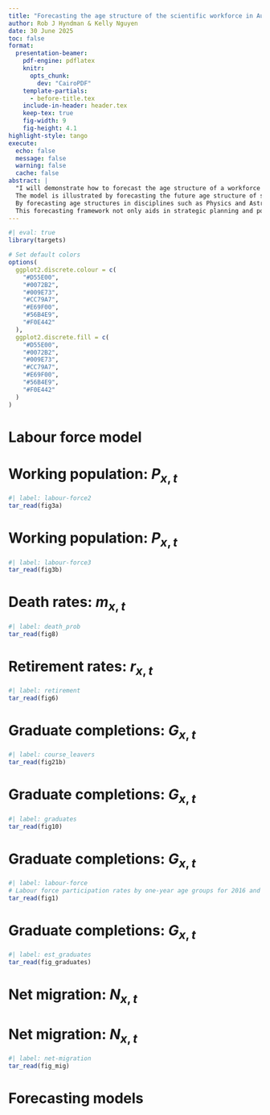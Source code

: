 ```yaml
---
title: "Forecasting the age structure of the scientific workforce in Australia"
author: Rob J Hyndman & Kelly Nguyen
date: 30 June 2025
toc: false
format:
  presentation-beamer:
    pdf-engine: pdflatex
    knitr:
      opts_chunk:
        dev: "CairoPDF"
    template-partials:
      - before-title.tex
    include-in-header: header.tex
    keep-tex: true
    fig-width: 9
    fig-height: 4.1
highlight-style: tango
execute:
  echo: false
  message: false
  warning: false
  cache: false
abstract: |
  "I will demonstrate how to forecast the age structure of a workforce using demographic growth-balance equations that incorporate functional data components for graduate influx, international mobility, retirement, and mortality. This model adapts the stochastic population framework proposed by Hyndman and Booth (IJF, 2008), substituting the birth component at age 0 with a graduation process at any age, and integrating retirement dynamics alongside a standard mortality process. It accommodates variable graduate influx, international mobility, and aging, through functional data components.
  The model is illustrated by forecasting the future age structure of scientific disciplines in Australia, utilising a variety of data sources. Data limitations are addressed through cohort interpolation and constrained penalised regression splines in order to obtain a workable data set. A combination of local and global ARIMA models is employed to address the temporal dynamics in the time series components.
  By forecasting age structures in disciplines such as Physics and Astronomy, Mathematical Sciences, Chemical Sciences, Earth Sciences, and Biological Sciences, the model informs strategic workforce planning and policy development.
  This forecasting framework not only aids in strategic planning and policy formulation within the scientific community, but also offers a blueprint for other professional sectors seeking to understand workforce dynamics amid demographic shifts."
---
```


```r
#| eval: true
library(targets)

# Set default colors
options(
  ggplot2.discrete.colour = c(
    "#D55E00",
    "#0072B2",
    "#009E73",
    "#CC79A7",
    "#E69F00",
    "#56B4E9",
    "#F0E442"
  ),
  ggplot2.discrete.fill = c(
    "#D55E00",
    "#0072B2",
    "#009E73",
    "#CC79A7",
    "#E69F00",
    "#56B4E9",
    "#F0E442"
  )
)
```

# Labour force model

\begin{alertblock}{}
\centerline{$P_{x+1,t+1} = P_{x,t}(1 - m_{x,t} - r_{x,t}) + G_{x,t} + N_{x,t}$}
\end{alertblock}
\begin{textblock}{1.7}(13.3,2.1)
\begin{block}{}
$x = $ Age \\
$t = $ Year
\end{block}
\end{textblock}

\begin{align*}
P_{x,t} &= \text{number of equivalent full-time workers} \\
m_{x,t} &= \text{probability of death} \\
r_{x,t} &= \text{probability of retirement} \\
G_{x,t} &= \text{number of graduates} \\
N_{x,t} &= \text{net number of migrants} \\
\end{align*}

\vspace*{10cm}

# Working population: $P_{x,t}$
\begin{alertblock}{}
\centerline{$P_{x+1,t+1} = P_{x,t}(1 - m_{x,t} - r_{x,t}) + G_{x,t} + N_{x,t}$}
\end{alertblock}

```r
#| label: labour-force2
tar_read(fig3a)
```

# Working population: $P_{x,t}$
\begin{alertblock}{}
\centerline{$P_{x+1,t+1} = P_{x,t}(1 - m_{x,t} - r_{x,t}) + G_{x,t} + N_{x,t}$}
\end{alertblock}

```r
#| label: labour-force3
tar_read(fig3b)
```

# Death rates: $m_{x,t}$
\begin{alertblock}{}
\centerline{$P_{x+1,t+1} = P_{x,t}(1 - m_{x,t} - r_{x,t}) + G_{x,t} + N_{x,t}$}
\end{alertblock}

```r
#| label: death_prob
tar_read(fig8)
```

# Retirement rates: $r_{x,t}$
\begin{alertblock}{}
\centerline{$P_{x+1,t+1} = P_{x,t}(1 - m_{x,t} - r_{x,t}) + G_{x,t} + N_{x,t}$}
\end{alertblock}

```r
#| label: retirement
tar_read(fig6)
```

# Graduate completions: $G_{x,t}$
\begin{alertblock}{}
\centerline{$P_{x+1,t+1} = P_{x,t}(1 - m_{x,t} - r_{x,t}) + G_{x,t} + N_{x,t}$}
\end{alertblock}

```r
#| label: course_leavers
tar_read(fig21b)
```

# Graduate completions: $G_{x,t}$
\begin{alertblock}{}
\centerline{$P_{x+1,t+1} = P_{x,t}(1 - m_{x,t} - r_{x,t}) + G_{x,t} + N_{x,t}$}
\end{alertblock}

```r
#| label: graduates
tar_read(fig10)
```

# Graduate completions: $G_{x,t}$
\begin{alertblock}{}
\centerline{$P_{x+1,t+1} = P_{x,t}(1 - m_{x,t} - r_{x,t}) + G_{x,t} + N_{x,t}$}
\end{alertblock}

```r
#| label: labour-force
# Labour force participation rates by one-year age groups for 2016 and 2021, along with the average of these two years, which is used as a proxy for 2006 and 2011.
tar_read(fig1)
```

# Graduate completions: $G_{x,t}$
\begin{alertblock}{}
\centerline{$P_{x+1,t+1} = P_{x,t}(1 - m_{x,t} - r_{x,t}) + G_{x,t} + N_{x,t}$}
\end{alertblock}

```r
#| label: est_graduates
tar_read(fig_graduates)
```

# Net migration: $N_{x,t}$
\only<1>{\begin{alertblock}{}
\centerline{$P_{x+1,t+1} = P_{x,t}(1 - m_{x,t} - r_{x,t}) + G_{x,t} + N_{x,t}$}

\end{alertblock}}
\only<2>{\begin{alertblock}{}
\centerline{$N_{x,t} = P_{x+1,t+1} - P_{x,t}(1 - m_{x,t} - r_{x,t}) - G_{x,t}$}
\end{alertblock}}
\vspace*{10cm}

# Net migration: $N_{x,t}$
\begin{alertblock}{}
\centerline{$N_{x,t} = P_{x+1,t+1} - P_{x,t}(1 - m_{x,t} - r_{x,t}) - G_{x,t}$}
\end{alertblock}

```r
#| label: net-migration
tar_read(fig_mig)
```

# Forecasting models
\begin{alertblock}{}
\centerline{$P_{x+1,t+1} = P_{x,t}(1 - m_{x,t} - r_{x,t}) + G_{x,t} + N_{x,t}$}
\end{alertblock}

\begin{center}
\begin{tabular}{lp{12cm}}
$m_{x,t}$: &a functional time series model \\
$r_{x,t}$: &assumed constant over time \\
$G_{x,t}$: &ARIMA model of total graduates by year, disaggregated by age using constant functions of age\\
 & (for graduate age distribution and labour force participation distribution) \\
$N_{x,t}$: &a functional time series model
\end{tabular}
\end{center}
